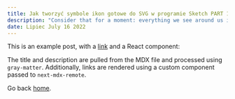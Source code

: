 ```yaml
---
title: Jak tworzyć symbole ikon gotowe do SVG w programie Sketch PART 1
description: "Consider that for a moment: everything we see around us is assumed to have had a cause and is contingent upon."
date: Lipiec July 16 2022
---
```


This is an example post, with a [link](https://nextjs.org) and a React component:

The title and description are pulled from the MDX file and processed using `gray-matter`. Additionally, links are rendered using a custom component passed to `next-mdx-remote`.

Go back [home](/).
